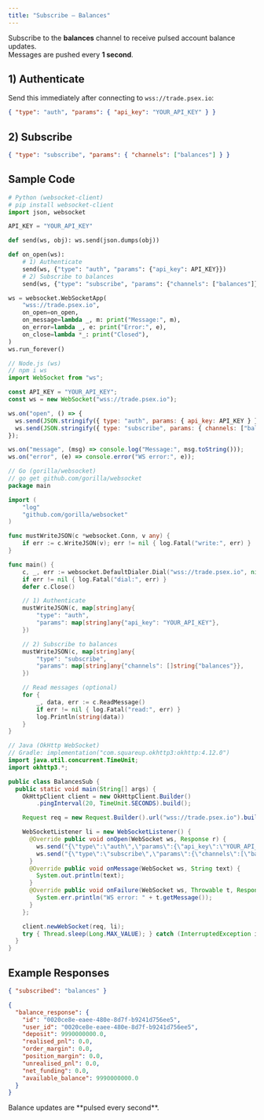 ```yaml
---
title: "Subscribe — Balances"
---
```


Subscribe to the **balances** channel to receive pulsed account balance updates.  
Messages are pushed every **1 second**.

## 1) Authenticate

Send this immediately after connecting to `wss://trade.psex.io`:

```json
{ "type": "auth", "params": { "api_key": "YOUR_API_KEY" } }
```

## 2) Subscribe

```json
{ "type": "subscribe", "params": { "channels": ["balances"] } }
```

## Sample Code

<CodeGroup>

```python python
# Python (websocket-client)
# pip install websocket-client
import json, websocket

API_KEY = "YOUR_API_KEY"

def send(ws, obj): ws.send(json.dumps(obj))

def on_open(ws):
    # 1) Authenticate
    send(ws, {"type": "auth", "params": {"api_key": API_KEY}})
    # 2) Subscribe to balances
    send(ws, {"type": "subscribe", "params": {"channels": ["balances"]}})

ws = websocket.WebSocketApp(
    "wss://trade.psex.io",
    on_open=on_open,
    on_message=lambda _, m: print("Message:", m),
    on_error=lambda _, e: print("Error:", e),
    on_close=lambda *_: print("Closed"),
)
ws.run_forever()
```

```javascript node
// Node.js (ws)
// npm i ws
import WebSocket from "ws";

const API_KEY = "YOUR_API_KEY";
const ws = new WebSocket("wss://trade.psex.io");

ws.on("open", () => {
  ws.send(JSON.stringify({ type: "auth", params: { api_key: API_KEY } }));
  ws.send(JSON.stringify({ type: "subscribe", params: { channels: ["balances"] } }));
});

ws.on("message", (msg) => console.log("Message:", msg.toString()));
ws.on("error", (e) => console.error("WS error:", e));
```

```go go
// Go (gorilla/websocket)
// go get github.com/gorilla/websocket
package main

import (
	"log"
	"github.com/gorilla/websocket"
)

func mustWriteJSON(c *websocket.Conn, v any) {
	if err := c.WriteJSON(v); err != nil { log.Fatal("write:", err) }
}

func main() {
	c, _, err := websocket.DefaultDialer.Dial("wss://trade.psex.io", nil)
	if err != nil { log.Fatal("dial:", err) }
	defer c.Close()

	// 1) Authenticate
	mustWriteJSON(c, map[string]any{
		"type": "auth",
		"params": map[string]any{"api_key": "YOUR_API_KEY"},
	})

	// 2) Subscribe to balances
	mustWriteJSON(c, map[string]any{
		"type": "subscribe",
		"params": map[string]any{"channels": []string{"balances"}},
	})

	// Read messages (optional)
	for {
		_, data, err := c.ReadMessage()
		if err != nil { log.Fatal("read:", err) }
		log.Println(string(data))
	}
}
```

```java java
// Java (OkHttp WebSocket)
// Gradle: implementation("com.squareup.okhttp3:okhttp:4.12.0")
import java.util.concurrent.TimeUnit;
import okhttp3.*;

public class BalancesSub {
  public static void main(String[] args) {
    OkHttpClient client = new OkHttpClient.Builder()
        .pingInterval(20, TimeUnit.SECONDS).build();

    Request req = new Request.Builder().url("wss://trade.psex.io").build();

    WebSocketListener li = new WebSocketListener() {
      @Override public void onOpen(WebSocket ws, Response r) {
        ws.send("{\"type\":\"auth\",\"params\":{\"api_key\":\"YOUR_API_KEY\"}}");
        ws.send("{\"type\":\"subscribe\",\"params\":{\"channels\":[\"balances\"]}}");
      }
      @Override public void onMessage(WebSocket ws, String text) {
        System.out.println(text);
      }
      @Override public void onFailure(WebSocket ws, Throwable t, Response r) {
        System.err.println("WS error: " + t.getMessage());
      }
    };

    client.newWebSocket(req, li);
    try { Thread.sleep(Long.MAX_VALUE); } catch (InterruptedException ignored) {}
  }
}
```

</CodeGroup>

## Example Responses

```json
{ "subscribed": "balances" }
```

```json
{
  "balance_response": {
    "id": "0020ce8e-eaee-480e-8d7f-b9241d756ee5",
    "user_id": "0020ce8e-eaee-480e-8d7f-b9241d756ee5",
    "deposit": 9990000000.0,
    "realised_pnl": 0.0,
    "order_margin": 0.0,
    "position_margin": 0.0,
    "unrealised_pnl": 0.0,
    "net_funding": 0.0,
    "available_balance": 9990000000.0
  }
}
```

<Note>
  Balance updates are **pulsed every second**.
</Note>
